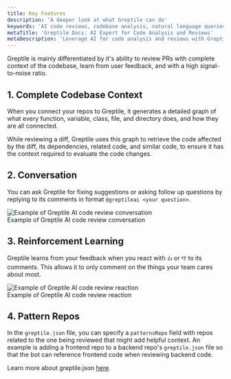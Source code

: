 ```yaml
---
title: Key Features
description: 'A deeper look at what Greptile can do'
keywords: 'AI code reviews, codebase analysis, natural language queries, GitHub integration, Slack integration, PR review bot'
metaTitle: 'Greptile Docs: AI Expert for Code Analysis and Reviews'
metaDescription: 'Leverage AI for code analysis and reviews with Greptile. Get expert insights on your codebase through natural language queries and integrations.'
---
```


Greptile is mainly differentiated by it's ability to review PRs with complete context of the codebase, learn from user feedback, and with a high signal-to-noise ratio.

## 1. Complete Codebase Context

When you connect your repos to Greptile, it generates a detailed graph of what every function, variable, class, file, and directory does, and how they are all connected. 

While reviewing a diff, Greptile uses this graph to retrieve the code affected by the diff, its dependencies, related code, and similar code, to ensure it has the context required to evaluate the code changes.

## 2. Conversation

You can ask Greptile for fixing suggestions or asking follow up questions by replying to its comments in format `@greptileai <your question>`.

<Frame>
  <img src="/images/cr-bot/qna.gif" alt="Example of Greptile AI code review conversation" />
  <figcaption>Example of Greptile AI code review conversation</figcaption>
</Frame>

## 3. Reinforcement Learning

Greptile learns from your feedback when you react with `👍` or `👎` to its comments. This allows it to only comment on the things your team cares about most.
<Frame>
  <img src="/images/cr-bot/downvote.gif" alt="Example of Greptile AI code review reaction" />
  <figcaption>Example of Greptile AI code review reaction</figcaption>
</Frame>

## 4. Pattern Repos

In the `greptile.json` file, you can specify a `patternsRepo` field with repos related to the one being reviewed that might add helpful context. 
An example is adding a frontend repo to a backend repo's `greptile.json` file so that the bot can reference frontend code when reviewing backend code.

Learn more about greptile.json [here](/code-review-bot/greptile-json).
